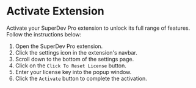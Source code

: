 # Activate Extension

Activate your SuperDev Pro extension to unlock its full range of features. Follow the instructions below:

1. Open the SuperDev Pro extension.
2. Click the settings icon in the extension's navbar.
3. Scroll down to the bottom of the settings page.
4. Click on the `Click To Reset License` button.
5. Enter your license key into the popup window.
6. Click the `Activate` button to complete the activation.
